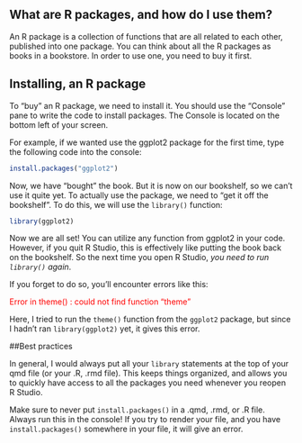 ## What are R packages, and how do I use them?

An R package is a collection of functions that are all related to each other, published into one package. You can think about all the R packages as books in a bookstore. In order to use one, you need to buy it first. 

## Installing, an R package

To "buy" an R package, we need to install it. You should use the "Console" pane to write the code to install packages. The Console is located on the bottom left of your screen.

For example, if we wanted use the ggplot2 package for the first time, type the following code into the console:

```r
install.packages("ggplot2")
```

Now, we have "bought" the book. But it is now on our bookshelf, so we can't use it quite yet. To actually use the package, we need to "get it off the bookshelf". To do this, we will use the `library()` function:

```r
library(ggplot2)
```

Now we are all set! You can utilize any function from ggplot2 in your code. However, if you quit R Studio, this is effectively like putting the book back on the bookshelf. So the next time you open R Studio, *you need to run `library()` again*. 

If you forget to do so, you'll encounter errors like this:

[Error in theme() : could not find function "theme"]{style="color:red;"}

Here, I tried to run the `theme()` function from the `ggplot2` package, but since I hadn't ran `library(ggplot2)` yet, it gives this error. 

##Best practices

In general, I would always put all your `library` statements at the top of your qmd file (or your .R, .rmd file). This keeps things organized, and allows you to quickly have access to all the packages you need whenever you reopen R Studio. 

Make sure to never put `install.packages()` in a .qmd, .rmd, or .R file. Always run this in the console! If you try to render your file, and you have `install.packages()` somewhere in your file, it will give an error. 
